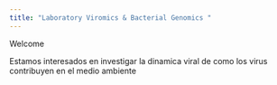 ```yaml
---
title: "Laboratory Viromics & Bacterial Genomics "
---
```


Welcome 


Estamos interesados en investigar la dinamica viral de como los virus contribuyen en el medio ambiente 